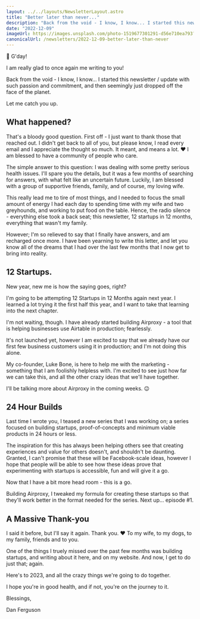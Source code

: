 ```yaml
---
layout: ../../layouts/NewsletterLayout.astro
title: "Better later than never..."
description: "Back from the void - I know, I know... I started this newsletter with such passion and commitment, so what happened?"
date: "2022-12-09"
imageUrl: https://images.unsplash.com/photo-1519677301291-d56e710ea793?ixlib=rb-4.0.3&ixid=MnwxMjA3fDB8MHxwaG90by1wYWdlfHx8fGVufDB8fHx8&auto=format&fit=crop&w=2533&q=80
canonicalUrl: /newsletters/2022-12-09-better-later-than-never
---
```


👋 G'day!

I am really glad to once again me writing to you!

Back from the void - I know, I know... I started this newsletter / update with such passion and commitment, and then seemingly just dropped off the face of the planet.

Let me catch you up.

## What happened?

That's a bloody good question. First off - I just want to thank those that reached out. I didn't get back to all of you, but please know, I read every email and I appreciate the thought so much. It meant, and means a lot. ❤️ I am blessed to have a community of people who care.

The simple answer to this question: I was dealing with some pretty serious health issues. I'll spare you the details, but it was a few months of searching for answers, with what felt like an uncertain future. Luckily, I am blessed with a group of supportive friends, family, and of course, my loving wife.

This really lead me to tire of most things, and I needed to focus the small amount of energy I had each day to spending time with my wife and two greyhounds, and working to put food on the table. Hence, the radio silence - everything else took a back seat; this newsletter, 12 startups in 12 months, everything that wasn't my family.

However; I'm so relieved to say that I finally have answers, and am recharged once more. I have been yearning to write this letter, and let you know all of the dreams that I had over the last few months that I now get to bring into reality.

## 12 Startups.

New year, new me is how the saying goes, right?

I'm going to be attempting 12 Startups in 12 Months again next year. I learned a lot trying it the first half this year, and I want to take that learning into the next chapter.

I'm not waiting, though. I have already started building Airproxy - a tool that is helping businesses use Airtable in production; fearlessly.

It's not launched yet, however I am excited to say that we already have our first few business customers using it in production; and I'm not doing this alone.

My co-founder, Luke Bone, is here to help me with the marketing - something that I am foolishly helpless with. I'm excited to see just how far we can take this, and all the other crazy ideas that we'll have together.

I'll be talking more about Airproxy in the coming weeks. 😉

## 24 Hour Builds

Last time I wrote you, I teased a new series that I was working on; a series focused on building startups, proof-of-concepts and minimum viable products in 24 hours or less.

The inspiration for this has always been helping others see that creating experiences and value for others doesn't, and shouldn't be daunting. Granted, I can't promise that these will be Facebook-scale ideas, however I hope that people will be able to see how these ideas prove that experimenting with startups is accessible, fun and will give it a go.

Now that I have a bit more head room - this is a go.

Building Airproxy, I tweaked my formula for creating these startups so that they'll work better in the format needed for the series. Next up... episode #1.

## A Massive Thank-you

I said it before, but I'll say it again. Thank you. ❤️ To my wife, to my dogs, to my family, friends and to you.

One of the things I truely missed over the past few months was building startups, and writing about it here, and on my website. And now, I get to do just that; again.

Here's to 2023, and all the crazy things we're going to do together.

I hope you're in good health, and if not, you're on the journey to it.

Blessings,

Dan Ferguson
